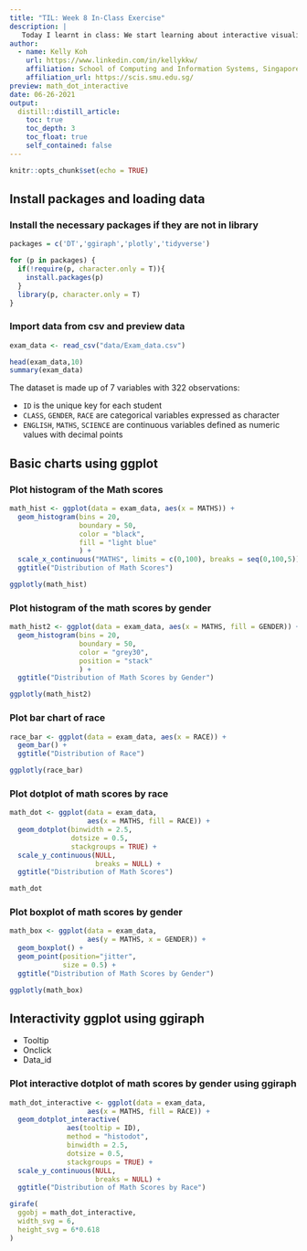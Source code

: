 ```yaml
---
title: "TIL: Week 8 In-Class Exercise"
description: |
   Today I learnt in class: We start learning about interactive visualization using R. Tidyverse will be used to create the data science workflow. 
author:
  - name: Kelly Koh
    url: https://www.linkedin.com/in/kellykkw/
    affiliation: School of Computing and Information Systems, Singapore Management University
    affiliation_url: https://scis.smu.edu.sg/
preview: math_dot_interactive
date: 06-26-2021
output:
  distill::distill_article:
    toc: true
    toc_depth: 3
    toc_float: true
    self_contained: false
---
```



```r
knitr::opts_chunk$set(echo = TRUE)
```

## Install packages and loading data

### Install the necessary packages if they are not in library
```r
packages = c('DT','ggiraph','plotly','tidyverse')

for (p in packages) {
  if(!require(p, character.only = T)){
    install.packages(p)
  }
  library(p, character.only = T)
}
```
### Import data from csv and preview data
```r
exam_data <- read_csv("data/Exam_data.csv")

head(exam_data,10)
summary(exam_data)
```

The dataset is made up of 7 variables with 322 observations:

- `ID` is the unique key for each student
- `CLASS`, `GENDER`, `RACE` are categorical variables expressed as character
- `ENGLISH`, `MATHS`, `SCIENCE` are continuous variables defined as numeric values with decimal points 

## Basic charts using ggplot

### Plot histogram of the Math scores
```r
math_hist <- ggplot(data = exam_data, aes(x = MATHS)) +
  geom_histogram(bins = 20,
                 boundary = 50,
                 color = "black",
                 fill = "light blue"
                 ) +
  scale_x_continuous("MATHS", limits = c(0,100), breaks = seq(0,100,5)) +
  ggtitle("Distribution of Math Scores")

ggplotly(math_hist)

```

### Plot histogram of the math scores by gender
```r
math_hist2 <- ggplot(data = exam_data, aes(x = MATHS, fill = GENDER)) +
  geom_histogram(bins = 20,
                 boundary = 50,
                 color = "grey30",
                 position = "stack"
                 ) +
  ggtitle("Distribution of Math Scores by Gender")

ggplotly(math_hist2)

```

### Plot bar chart of race
```r
race_bar <- ggplot(data = exam_data, aes(x = RACE)) +
  geom_bar() +
  ggtitle("Distribution of Race")

ggplotly(race_bar)

```

### Plot dotplot of math scores by race
```r
math_dot <- ggplot(data = exam_data, 
                   aes(x = MATHS, fill = RACE)) +
  geom_dotplot(binwidth = 2.5,
               dotsize = 0.5,
               stackgroups = TRUE) +
  scale_y_continuous(NULL, 
                     breaks = NULL) +
  ggtitle("Distribution of Math Scores")

math_dot

```

### Plot boxplot of math scores by gender
```r
math_box <- ggplot(data = exam_data, 
                   aes(y = MATHS, x = GENDER)) +
  geom_boxplot() +
  geom_point(position="jitter",
             size = 0.5) +
  ggtitle("Distribution of Math Scores by Gender")

ggplotly(math_box)

```

## Interactivity ggplot using ggiraph

- Tooltip
- Onclick
- Data_id

### Plot interactive dotplot of math scores by gender using ggiraph
```r
math_dot_interactive <- ggplot(data = exam_data, 
                   aes(x = MATHS, fill = RACE)) +
  geom_dotplot_interactive(
              aes(tooltip = ID),
              method = "histodot",
              binwidth = 2.5,
              dotsize = 0.5,
              stackgroups = TRUE) +
  scale_y_continuous(NULL, 
                     breaks = NULL) +
  ggtitle("Distribution of Math Scores by Race")

girafe(
  ggobj = math_dot_interactive,
  width_svg = 6,
  height_svg = 6*0.618
)

```

